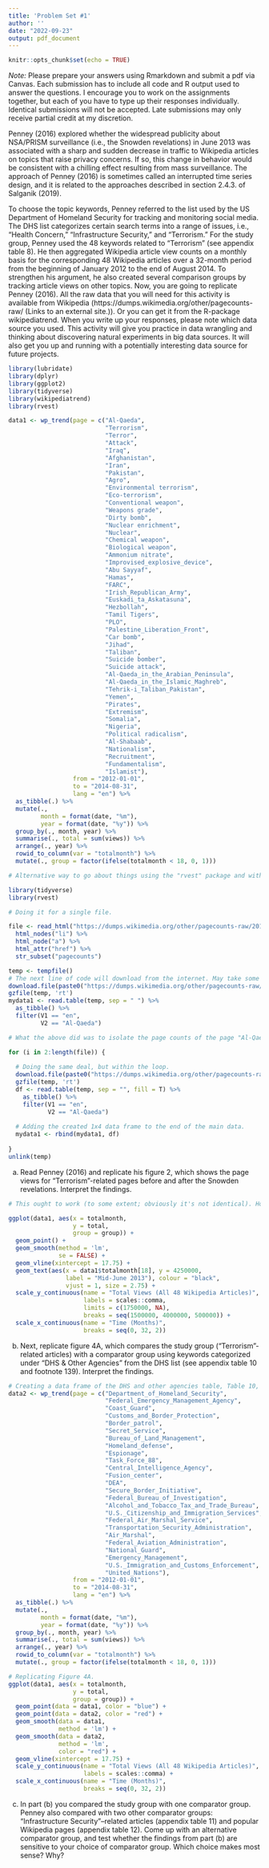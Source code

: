 ```yaml
---
title: 'Problem Set #1'
author: ''
date: "2022-09-23"
output: pdf_document
---
```


```r
knitr::opts_chunk$set(echo = TRUE)
```

*Note:* Please prepare your answers using Rmarkdown and submit a pdf via Canvas. Each submission has to include all code and R output used to answer the questions. I encourage you to work on the assignments together, but each of you have to type up their responses individually. Identical submissions will not be accepted. Late submissions may only receive partial credit at my discretion.


Penney (2016) explored whether the widespread publicity about NSA/PRISM surveillance (i.e., the Snowden revelations) in June 2013 was associated with a sharp and sudden decrease in traffic to Wikipedia articles on topics that raise privacy concerns. If so, this change in behavior would be consistent with a chilling effect resulting from mass surveillance. The approach of Penney (2016) is sometimes called an interrupted time series design, and it is related to the approaches described in section 2.4.3. of Salganik (2019).

To choose the topic keywords, Penney referred to the list used by the US Department of Homeland Security for tracking and monitoring social media. The DHS list categorizes certain search terms into a range of issues, i.e., “Health Concern,” “Infrastructure Security,” and “Terrorism.” For the study group, Penney used the 48 keywords related to “Terrorism” (see appendix table 8). He then aggregated Wikipedia article view counts on a monthly basis for the corresponding 48 Wikipedia articles over a 32-month period from the beginning of January 2012 to the end of August 2014. To strengthen his argument, he also created several comparison groups by tracking article views on other topics. Now, you are going to replicate Penney (2016). All the raw data that you will need for this activity is available from Wikipedia (https://dumps.wikimedia.org/other/pagecounts-raw/ (Links to an external site.)). Or you can get it from the R-package wikipediatrend. When you write up your responses, please note which data source you used. This activity will give you practice in data wrangling and thinking about discovering natural experiments in big data sources. It will also get you up and running with a potentially interesting data source for future projects.

```r
library(lubridate)
library(dplyr)
library(ggplot2)
library(tidyverse)
library(wikipediatrend)
library(rvest)
```

```r
data1 <- wp_trend(page = c("Al-Qaeda",
                           "Terrorism",
                           "Terror",
                           "Attack",
                           "Iraq",
                           "Afghanistan",
                           "Iran",
                           "Pakistan",
                           "Agro",
                           "Environmental terrorism",
                           "Eco-terrorism",
                           "Conventional weapon",
                           "Weapons grade",
                           "Dirty bomb",
                           "Nuclear enrichment",
                           "Nuclear",
                           "Chemical weapon",
                           "Biological weapon",
                           "Ammonium nitrate",
                           "Improvised_explosive_device",
                           "Abu Sayyaf",
                           "Hamas",
                           "FARC",
                           "Irish_Republican_Army",
                           "Euskadi_ta_Askatasuna",
                           "Hezbollah",
                           "Tamil Tigers",
                           "PLO",
                           "Palestine_Liberation_Front",
                           "Car bomb",
                           "Jihad",
                           "Taliban",
                           "Suicide bomber",
                           "Suicide attack",
                           "Al-Qaeda_in_the_Arabian_Peninsula",
                           "Al-Qaeda_in_the_Islamic_Maghreb",
                           "Tehrik-i_Taliban_Pakistan",
                           "Yemen",
                           "Pirates",
                           "Extremism",
                           "Somalia",
                           "Nigeria",
                           "Political radicalism",
                           "Al-Shabaab",
                           "Nationalism",
                           "Recruitment",
                           "Fundamentalism",
                           "Islamist"),
                  from = "2012-01-01",
                  to = "2014-08-31",
                  lang = "en") %>% 
  as_tibble(.) %>%
  mutate(.,
         month = format(date, "%m"),
         year = format(date, "%y")) %>% 
  group_by(., month, year) %>% 
  summarise(., total = sum(views)) %>% 
  arrange(., year) %>% 
  rowid_to_column(var = "totalmonth") %>% 
  mutate(., group = factor(ifelse(totalmonth < 18, 0, 1)))
```
```r
# Alternative way to go about things using the "rvest" package and with a loop.

library(tidyverse)
library(rvest)

# Doing it for a single file.

file <- read_html("https://dumps.wikimedia.org/other/pagecounts-raw/2012/2012-01/") %>%
  html_nodes("li") %>%
  html_node("a") %>% 
  html_attr("href") %>% 
  str_subset("pagecounts")

temp <- tempfile()
# The next line of code will download from the internet. May take some time depending on your download speed.
download.file(paste0("https://dumps.wikimedia.org/other/pagecounts-raw/2012/2012-01/", file[1]), temp)
gzfile(temp, 'rt')
mydata1 <- read.table(temp, sep = " ") %>% 
  as_tibble() %>% 
  filter(V1 == "en",
         V2 == "Al-Qaeda")

# What the above did was to isolate the page counts of the page "Al-Qaeda" in the English language. If you check (run "length(file)" to do so), there are 744 files in the database we looked at. The previous did the process only with one. Therefore, the question becomes a question of doing it for the remaining 743 files without us having to manually put them all together.

for (i in 2:length(file)) {
  
  # Doing the same deal, but within the loop.
  download.file(paste0("https://dumps.wikimedia.org/other/pagecounts-raw/2012/2012-01/", file[i]), temp)
  gzfile(temp, 'rt')
  df <- read.table(temp, sep = "", fill = T) %>% 
    as_tibble() %>% 
    filter(V1 == "en",
           V2 == "Al-Qaeda")
  
  # Adding the created 1x4 data frame to the end of the main data.
  mydata1 <- rbind(mydata1, df)
  
}
unlink(temp)
```

a) Read Penney (2016) and replicate his figure 2, which shows the page views for “Terrorism”-related pages before and after the Snowden revelations. Interpret the findings.

```r

# This ought to work (to some extent; obviously it's not identical). However, the total view numbers—as before—do not match up with what Penney (2016) came up with.

ggplot(data1, aes(x = totalmonth,
                  y = total, 
                  group = group)) +
  geom_point() +
  geom_smooth(method = 'lm',
              se = FALSE) +
  geom_vline(xintercept = 17.75) +
  geom_text(aes(x = data1$totalmonth[18], y = 4250000, 
                label = "Mid-June 2013"), colour = "black", 
                vjust = 1, size = 2.75) +
  scale_y_continuous(name = "Total Views (All 48 Wikipedia Articles)",
                     labels = scales::comma,
                     limits = c(1750000, NA),
                     breaks = seq(1500000, 4000000, 500000)) +
  scale_x_continuous(name = "Time (Months)",
                     breaks = seq(0, 32, 2))

```


b) Next, replicate figure 4A, which compares the study group (“Terrorism”- related articles) with a comparator group using keywords categorized under “DHS & Other Agencies” from the DHS list (see appendix table 10 and footnote 139). Interpret the findings.

```r
# Creating a data frame of the DHS and other agencies table, Table 10, p. 180.
data2 <- wp_trend(page = c("Department_of_Homeland_Security",
                           "Federal_Emergency_Management_Agency",
                           "Coast_Guard",
                           "Customs_and_Border_Protection",
                           "Border_patrol",
                           "Secret_Service",
                           "Bureau_of_Land_Management",
                           "Homeland_defense",
                           "Espionage",
                           "Task_Force_88",
                           "Central_Intelligence_Agency",
                           "Fusion_center",
                           "DEA",
                           "Secure_Border_Initiative",
                           "Federal_Bureau_of_Investigation",
                           "Alcohol_and_Tobacco_Tax_and_Trade_Bureau",
                           "U.S._Citizenship_and_Immigration_Services",
                           "Federal_Air_Marshal_Service",
                           "Transportation_Security_Administration",
                           "Air_Marshal",
                           "Federal_Aviation_Administration",
                           "National_Guard",
                           "Emergency_Management",
                           "U.S._Immigration_and_Customs_Enforcement",
                           "United_Nations"),
                  from = "2012-01-01",
                  to = "2014-08-31",
                  lang = "en") %>% 
  as_tibble(.) %>%
  mutate(.,
         month = format(date, "%m"),
         year = format(date, "%y")) %>% 
  group_by(., month, year) %>% 
  summarise(., total = sum(views)) %>% 
  arrange(., year) %>% 
  rowid_to_column(var = "totalmonth") %>% 
  mutate(., group = factor(ifelse(totalmonth < 18, 0, 1)))

# Replicating Figure 4A.
ggplot(data1, aes(x = totalmonth,
                  y = total,
                  group = group)) +
  geom_point(data = data1, color = "blue") +
  geom_point(data = data2, color = "red") +
  geom_smooth(data = data1,
              method = 'lm') +
  geom_smooth(data = data2,
              method = 'lm',
              color = "red") +
  geom_vline(xintercept = 17.75) +
  scale_y_continuous(name = "Total Views (All 48 Wikipedia Articles)",
                     labels = scales::comma) +
  scale_x_continuous(name = "Time (Months)",
                     breaks = seq(0, 32, 2))

```


c) In part (b) you compared the study group with one comparator group. Penney also compared with two other comparator groups: “Infrastructure Security”–related articles (appendix table 11) and popular Wikipedia pages (appendix table 12). Come up with an alternative comparator group, and test whether the findings from part (b) are sensitive to your choice of comparator group. Which choice makes most sense? Why?


